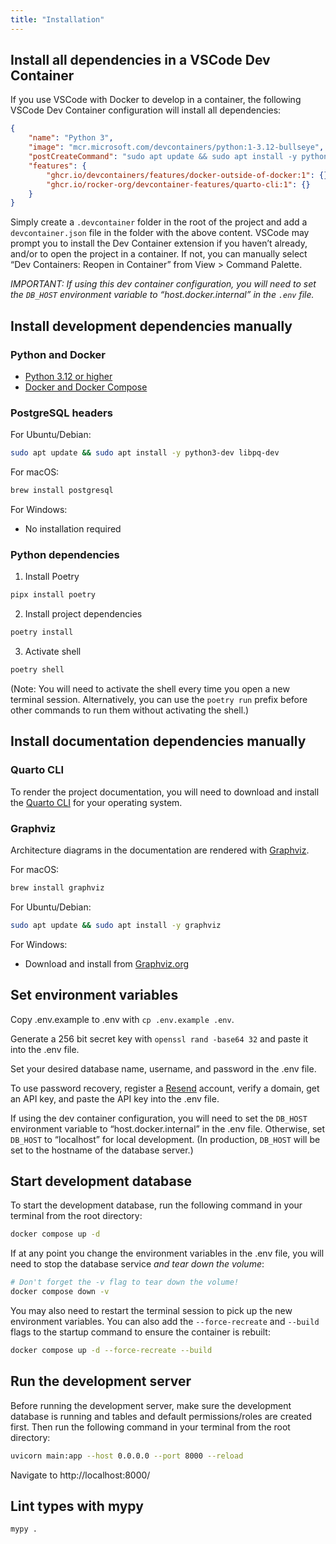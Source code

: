 ```yaml
---
title: "Installation"
---
```


## Install all dependencies in a VSCode Dev Container

If you use VSCode with Docker to develop in a container, the following VSCode Dev Container configuration will install all dependencies:

``` json
{
	"name": "Python 3",
	"image": "mcr.microsoft.com/devcontainers/python:1-3.12-bullseye",
	"postCreateCommand": "sudo apt update && sudo apt install -y python3-dev libpq-dev graphviz && pipx install poetry && poetry install && poetry shell",
	"features": {
		"ghcr.io/devcontainers/features/docker-outside-of-docker:1": {},
		"ghcr.io/rocker-org/devcontainer-features/quarto-cli:1": {}
	}
}
```

Simply create a `.devcontainer` folder in the root of the project and add a `devcontainer.json` file in the folder with the above content. VSCode may prompt you to install the Dev Container extension if you haven't already, and/or to open the project in a container. If not, you can manually select "Dev Containers: Reopen in Container" from View > Command Palette.

*IMPORTANT: If using this dev container configuration, you will need to set the `DB_HOST` environment variable to "host.docker.internal" in the `.env` file.*

## Install development dependencies manually

### Python and Docker

- [Python 3.12 or higher](https://www.python.org/downloads/)
- [Docker and Docker Compose](https://docs.docker.com/get-docker/)

### PostgreSQL headers

For Ubuntu/Debian:

``` bash
sudo apt update && sudo apt install -y python3-dev libpq-dev
```

For macOS:

``` bash
brew install postgresql
```

For Windows:

- No installation required

### Python dependencies

1.  Install Poetry

``` bash
pipx install poetry
```

2.  Install project dependencies

``` bash
poetry install
```

3.  Activate shell

``` bash
poetry shell
```

(Note: You will need to activate the shell every time you open a new terminal session. Alternatively, you can use the `poetry run` prefix before other commands to run them without activating the shell.)

## Install documentation dependencies manually

### Quarto CLI

To render the project documentation, you will need to download and install the [Quarto CLI](https://quarto.org/docs/get-started/) for your operating system.

### Graphviz

Architecture diagrams in the documentation are rendered with [Graphviz](https://graphviz.org/).

For macOS:

``` bash
brew install graphviz
```

For Ubuntu/Debian:

``` bash
sudo apt update && sudo apt install -y graphviz
```

For Windows:

- Download and install from [Graphviz.org](https://graphviz.org/download/#windows)

## Set environment variables

Copy .env.example to .env with `cp .env.example .env`.

Generate a 256 bit secret key with `openssl rand -base64 32` and paste it into the .env file.

Set your desired database name, username, and password in the .env file.

To use password recovery, register a [Resend](https://resend.com/) account, verify a domain, get an API key, and paste the API key into the .env file.

If using the dev container configuration, you will need to set the `DB_HOST` environment variable to "host.docker.internal" in the .env file. Otherwise, set `DB_HOST` to "localhost" for local development. (In production, `DB_HOST` will be set to the hostname of the database server.)

## Start development database

To start the development database, run the following command in your terminal from the root directory:

``` bash
docker compose up -d
```

If at any point you change the environment variables in the .env file, you will need to stop the database service *and tear down the volume*:

``` bash
# Don't forget the -v flag to tear down the volume!
docker compose down -v
```

You may also need to restart the terminal session to pick up the new environment variables. You can also add the `--force-recreate` and `--build` flags to the startup command to ensure the container is rebuilt:

``` bash
docker compose up -d --force-recreate --build
```

## Run the development server

Before running the development server, make sure the development database is running and tables and default permissions/roles are created first. Then run the following command in your terminal from the root directory:

``` bash
uvicorn main:app --host 0.0.0.0 --port 8000 --reload
```

Navigate to http://localhost:8000/

## Lint types with mypy

``` bash
mypy .
```
